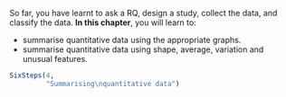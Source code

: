 ::: {.objectivesBox .objectives data-latex="{iconmonstr-target-4-240.png}"}
So far, you have learnt to ask a RQ, design a study, collect the data, and classify the data.
**In this chapter**, you will learn to:

* summarise quantitative data using the appropriate graphs.
* summarise quantitative data using shape, average, variation and unusual features.
:::


```r
SixSteps(4, 
         "Summarising\nquantitative data")
```